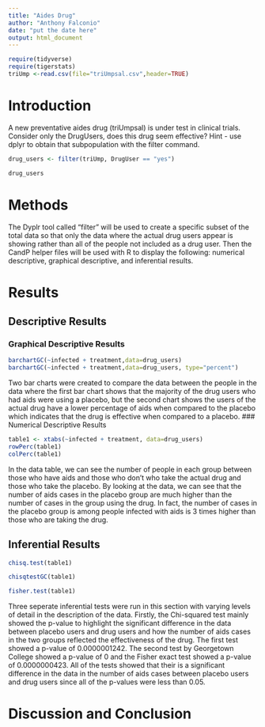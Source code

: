 ```yaml
---
title: "Aides Drug"
author: "Anthony Falconio"
date: "put the date here"
output: html_document
---
```


```r
require(tidyverse)
require(tigerstats)
triUmp <-read.csv(file="triUmpsal.csv",header=TRUE)
```

# Introduction

<!--In this section you explain what you are trying to show.  Where did the data come from?  What is the research or other question you are trying to answer?.  If you skimp in this section expect to be marked down in your grade. Paint a picture of the project a couple of paragraphs is expected!-->

A new  preventative aides drug (triUmpsal) is under test in clinical trials. Consider only the DrugUsers, does this drug seem effective?  Hint - use dplyr to obtain that subpopulation with the filter command.

```r

drug_users <- filter(triUmp, DrugUser == "yes")

drug_users
```

# Methods

<!--Decide on your methods:  use "variable analysis" or other appropriate descriptors.  Make sure to choose at least one graphical method and at least one numerical method. Discuss what data manipulations may be needed for example subsetting or other binning procedures and what sort of graphical displays and inferential tools will be used!-->

The Dyplr tool called "filter" will be used to create a specific subset of the total data so that only the data where the actual drug users appear is showing rather than all of the people not included as a drug user. Then the CandP helper files will be used with R to display the following: numerical descriptive, graphical descriptive, and inferential results.

# Results

<!--Divide this section into two sub-sections:  One for your descriptive  results and one for your inferential results.!-->

## Descriptive Results

### Graphical Descriptive Results

<!--Graphical results here.  Make sure to show your code.  Provide appropriate labels for axes, giving units if possible, and provide a good title for the graph, too.  Use the graphical results to describe the patterns if any that exist in the data as focused toward the research question. Bottom line is to explain the features of the graph that are relevant to conforming or departing to what is expected by your null hypothesis !-->

```r
barchartGC(~infected + treatment,data=drug_users)
barchartGC(~infected + treatment,data=drug_users, type="percent")

```
Two bar charts were created to compare the data between the people in the data where the first bar chart shows that the majority of the drug users who had aids were using a placebo, but the second chart shows the users of the actual drug have a lower percentage of aids when compared to the placebo which indicates that the drug is effective when compared to a placebo.
### Numerical Descriptive Results

<!--Numerical results go here. Use the numerical results to describe the patterns if any that exist in the data as focused toward the research question!-->

```r
table1 <- xtabs(~infected + treatment, data=drug_users)
rowPerc(table1)
colPerc(table1)
```
In the data table, we can see the number of people in each group between those who have aids and those who don't who take the actual drug and those who take the placebo. By looking at the data, we can see that the number of aids cases in the placebo group are much higher than the number of cases in the group using the drug. In fact, the number of cases in the placebo group is among people infected with aids is 3 times higher than those who are taking the drug.

## Inferential Results

<!--State hypothesis clearly.  Make sure your discussion of the inferential test covers all the aspects that the test output produces, such as test statistic, p-value etc.  Make a decision about the null hypothesis, explain the assumptions on which the selected test/procedure was based, and why the chosen procedure satisfys the assumptions and is appropriate to answer the research question!-->

```r
chisq.test(table1)
```


```r
chisqtestGC(table1)
```


```r
fisher.test(table1)
```
Three seperate inferential tests were run in this section with varying levels of detail in the description of the data.
Firstly, the Chi-squared test mainly showed the p-value to highlight the significant difference in the data between placebo users and drug users and how the number of aids cases in the two groups reflected the effectiveness of the drug. The first test showed a p-value of 0.0000001242. The second test by Georgetown College showed a p-value of 0 and the Fisher exact test showed a p-value of 0.0000000423. All of the tests showed that their is a significant difference in the data in the number of aids cases between placebo users and drug users since all of the p-values were less than 0.05.


# Discussion and Conclusion

<!--Discussion and conclusion here.  If you found a relationship be sure to consider whether the relationship occurs because one of the variavbles causes the other, or whether they perhasps are related for some other reason.  Watch the chapter 6 videos from the GeorgeTown videos collection.!-->

